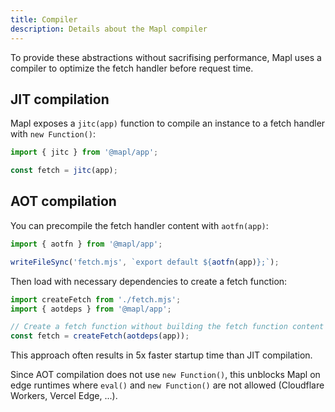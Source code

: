 ```yaml
---
title: Compiler
description: Details about the Mapl compiler
---
```


To provide these abstractions without sacrifising performance, Mapl uses a compiler
to optimize the fetch handler before request time.

## JIT compilation
Mapl exposes a `jitc(app)` function to compile an instance to a fetch handler with `new Function()`:
```ts
import { jitc } from '@mapl/app';

const fetch = jitc(app);
```

## AOT compilation
You can precompile the fetch handler content with `aotfn(app)`:
```ts
import { aotfn } from '@mapl/app';

writeFileSync('fetch.mjs', `export default ${aotfn(app)};`);
```

Then load with necessary dependencies to create a fetch function:
```ts
import createFetch from './fetch.mjs';
import { aotdeps } from '@mapl/app';

// Create a fetch function without building the fetch function content
const fetch = createFetch(aotdeps(app));
```

This approach often results in 5x faster startup time than JIT compilation.

Since AOT compilation does not use `new Function()`, this unblocks Mapl on edge runtimes where `eval()` and `new Function()` are not allowed (Cloudflare Workers, Vercel Edge, ...).
